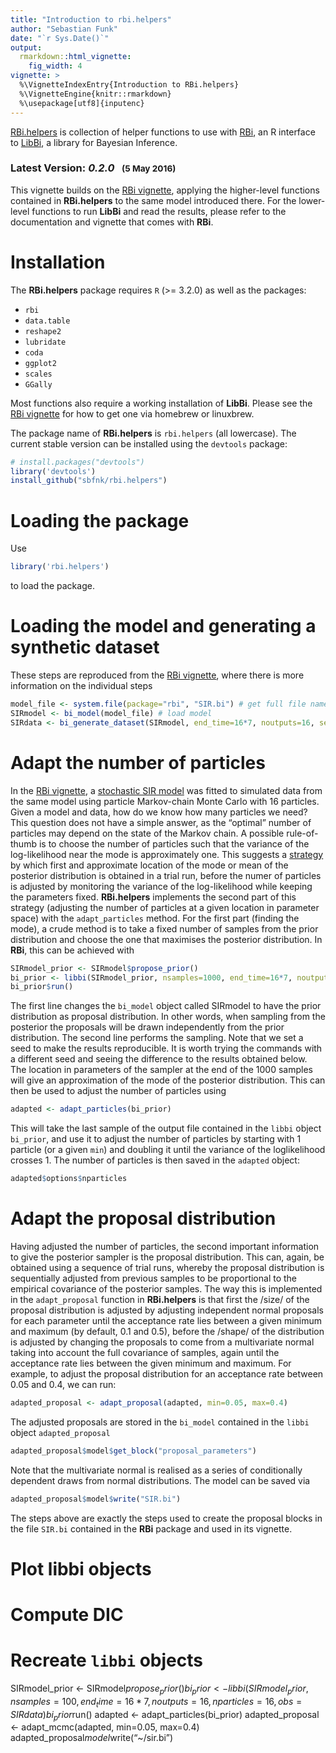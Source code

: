 ```yaml
---
title: "Introduction to rbi.helpers"
author: "Sebastian Funk"
date: "`r Sys.Date()`"
output:
  rmarkdown::html_vignette:
    fig_width: 4
vignette: >
  %\VignetteIndexEntry{Introduction to RBi.helpers}
  %\VignetteEngine{knitr::rmarkdown}
  %\usepackage[utf8]{inputenc}
---
```


<style>
pre {
  overflow-x: auto;
}
pre code {
  word-wrap: normal;
  white-space: pre;
}
</style>

[RBi.helpers](https://github.com/sbfnk/RBi.helpers) is collection of helper functions to use with [RBi](https://github.com/libbi/RBi), an R interface to [LibBi](https://github.com/libbi/LibBi), a library for Bayesian Inference.

### Latest Version: _0.2.0_  &nbsp; <small>(5 May 2016)</small>

This vignette builds on the [RBi vignette](https://cran.r-project.org/web/packages/rbi/vignettes/introduction.html), applying the higher-level functions contained in **RBi.helpers** to the same model introduced there.
For the lower-level functions to run **LibBi** and read the results, please refer to the documentation and vignette that comes with **RBi**.

# Installation

The **RBi.helpers** package requires `R` (>= 3.2.0) as well as the packages:

- `rbi`
- `data.table`
- `reshape2`
- `lubridate`
- `coda`
- `ggplot2`
- `scales`
- `GGally`

Most functions also require a working installation of **LibBi**.
Please see the [RBi vignette](https://cran.r-project.org/web/packages/rbi/vignettes/introduction.html) for how to get one via homebrew or linuxbrew.

The package name of **RBi.helpers** is `rbi.helpers` (all lowercase).
The current stable version can be installed using the `devtools` package:

```r
# install.packages("devtools")
library('devtools')
install_github("sbfnk/rbi.helpers")
```

# Loading the package

Use

```R
library('rbi.helpers')
```
to load the package.

# Loading the model and generating a synthetic dataset

These steps are reproduced from the [RBi vignette](https://cran.r-project.org/web/packages/rbi/vignettes/introduction.html), where there is more information on the individual steps

```R
model_file <- system.file(package="rbi", "SIR.bi") # get full file name from package
SIRmodel <- bi_model(model_file) # load model
SIRdata <- bi_generate_dataset(SIRmodel, end_time=16*7, noutputs=16, seed=12345678)
```

# Adapt the number of particles

In the [RBi vignette](https://cran.r-project.org/web/packages/rbi/vignettes/introduction.html), a [stochastic SIR model](https://raw.githubusercontent.com/libbi/RBi/master/inst/SIR.bi) was fitted to simulated data from the same model using particle Markov-chain Monte Carlo with 16 particles.
Given a model and data, how do we know how many particles we need?
This question does not have a simple answer, as the "optimal" number of particles may depend on the state of the Markov chain.
A possible rule-of-thumb is to choose the number of particles such that the variance of the log-likelihood near the mode is approximately one.
This suggests a [strategy](https://darrenjw.wordpress.com/2014/06/08/tuning-particle-mcmc-algorithms/) by which first and approximate location of the mode or mean of the posterior distribution is obtained in a trial run, before the numer of particles is adjusted by monitoring the variance of the log-likelihood while keeping the parameters fixed.
**RBi.helpers** implements the second part of this strategy (adjusting the number of particles at a given location in parameter space) with the `adapt_particles` method.
For the first part (finding the mode), a crude method is to take a fixed number of samples from the prior distribution and choose the one that maximises the posterior distribution.
In **RBi**, this can be achieved with

```R
SIRmodel_prior <- SIRmodel$propose_prior()
bi_prior <- libbi(SIRmodel_prior, nsamples=1000, end_time=16*7, noutputs=16, nparticles=16, obs=SIRdata, seed=1234)
bi_prior$run()
```

The first line changes the `bi_model` object called SIRmodel to have the prior distribution as proposal distribution.
In other words, when sampling from the posterior the proposals will be drawn independently from the prior distribution.
The second line performs the sampling.
Note that we set a seed to make the results reproducible.
It is worth trying the commands with a different seed and seeing the difference to the results obtained below.
The location in parameters of the sampler at the end of the 1000 samples will give an approximation of the mode of the posterior distribution.
This can then be used to adjust the number of particles using

```R
adapted <- adapt_particles(bi_prior)
```

This will take the last sample of the output file contained in the `libbi` object `bi_prior`, and use it to adjust the number of particles by starting with 1 particle (or a given `min`) and doubling it until the variance of the loglikelihood crosses 1.
The number of particles is then saved in the `adapted` object:

```R
adapted$options$nparticles
```

# Adapt the proposal distribution

Having adjusted the number of particles, the second important information to give the posterior sampler is the proposal distribution.
This can, again, be obtained using a sequence of trial runs, whereby the proposal distribution is sequentially adjusted from previous samples to be proportional to the empirical covariance of the posterior samples.
The way this is implemented in the `adapt_proposal` function in **RBi.helpers** is that first the /size/ of the proposal distribution is adjusted by adjusting independent normal proposals for each parameter until the acceptance rate lies between a given minimum and maximum (by default, 0.1 and 0.5), before the /shape/ of the distribution is adjusted by changing the proposals to come from a multivariate normal taking into account the full covariance of samples, again until the acceptance rate lies between the given minimum and maximum.
For example, to adjust the proposal distribution for an acceptance rate between 0.05 and 0.4, we can run:

```R
adapted_proposal <- adapt_proposal(adapted, min=0.05, max=0.4)
```

The adjusted proposals are stored in the `bi_model` contained in the `libbi` object `adapted_proposal`

```R
adapted_proposal$model$get_block("proposal_parameters")
```

Note that the multivariate normal is realised as a series of conditionally dependent draws from normal distributions.
The model can be saved via

```R
adapted_proposal$model$write("SIR.bi")
````

The steps above are exactly the steps used to create the proposal blocks in the file `SIR.bi` contained in the **RBi** package and used in its vignette.

# Plot libbi objects
# Compute DIC
# Recreate `libbi` objects

SIRmodel_prior <- SIRmodel$propose_prior()
bi_prior <- libbi(SIRmodel_prior, nsamples=100, end_time=16*7, noutputs=16, nparticles=16, obs=SIRdata)
bi_prior$run()
adapted <- adapt_particles(bi_prior)
adapted_proposal <- adapt_mcmc(adapted, min=0.05, max=0.4)
adapted_proposal$model$write("~/sir.bi")
